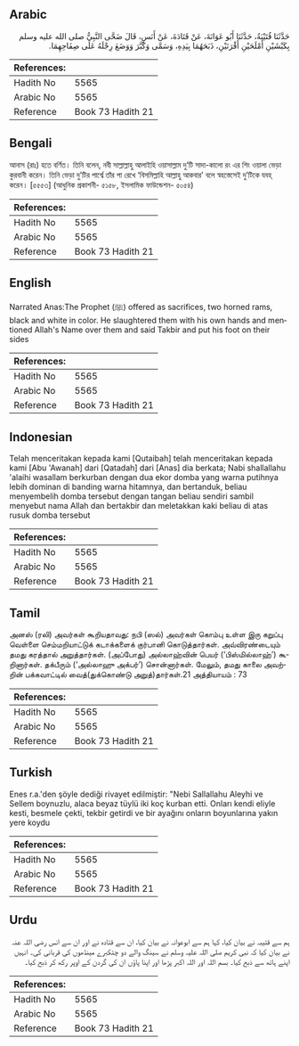 ## Arabic


<div dir="rtl" lang="ar" style={{fontSize:'larger',backgroundColor:'#f8f9fa',padding:20}}>
حَدَّثَنَا قُتَيْبَةُ، حَدَّثَنَا أَبُو عَوَانَةَ، عَنْ قَتَادَةَ، عَنْ أَنَسٍ، قَالَ ضَحَّى النَّبِيُّ صلى الله عليه وسلم بِكَبْشَيْنِ أَمْلَحَيْنِ أَقْرَنَيْنِ، ذَبَحَهُمَا بِيَدِهِ، وَسَمَّى وَكَبَّرَ وَوَضَعَ رِجْلَهُ عَلَى صِفَاحِهِمَا‏.‏
</div>
<div style={{backgroundColor:'#f8f9fa',padding:20, marginBottom: 10}}><table> <thead> <tr> <th>References:</th> <th></th> </tr> </thead> <tbody><tr><td>Hadith No</td><td>5565</td></tr><tr><td>Arabic No</td><td>5565</td></tr><tr><td>Reference</td><td>Book 73 Hadith 21</td></tr></tbody></table></div>

## Bengali


<div dir="ltr" lang="bn" style={{fontSize:'larger',backgroundColor:'#f8f9fa',padding:20}}>
আনাস (রাঃ) হতে বর্ণিত। তিনি বলেন, নবী সাল্লাল্লাহু আলাইহি ওয়াসাল্লাম দু’টি সাদা-কালো রং এর শিং ওয়ালা ভেড়া কুরবানী করেন। তিনি ভেড়া দু’টির পার্শ্বে তাঁর পা রেখে ‘বিসমিল্লাহি আল্লাহু আকবার’ বলে স্বহস্তেসেই দু’টিকে যবহ্ করেন। [৫৫৫৩] (আধুনিক প্রকাশনী- ৫১৫৮, ইসলামিক ফাউন্ডেশন- ৫০৫৪)
</div>
<div style={{backgroundColor:'#f8f9fa',padding:20, marginBottom: 10}}><table> <thead> <tr> <th>References:</th> <th></th> </tr> </thead> <tbody><tr><td>Hadith No</td><td>5565</td></tr><tr><td>Arabic No</td><td>5565</td></tr><tr><td>Reference</td><td>Book 73 Hadith 21</td></tr></tbody></table></div>

## English


<div dir="ltr" lang="en" style={{fontSize:'larger',backgroundColor:'#f8f9fa',padding:20}}>
Narrated Anas:The Prophet (ﷺ) offered as sacrifices, two horned rams, black and white in color. He slaughtered them with his own hands and mentioned Allah's Name over them and said Takbir and put his foot on their sides
</div>
<div style={{backgroundColor:'#f8f9fa',padding:20, marginBottom: 10}}><table> <thead> <tr> <th>References:</th> <th></th> </tr> </thead> <tbody><tr><td>Hadith No</td><td>5565</td></tr><tr><td>Arabic No</td><td>5565</td></tr><tr><td>Reference</td><td>Book 73 Hadith 21</td></tr></tbody></table></div>

## Indonesian


<div dir="ltr" lang="id" style={{fontSize:'larger',backgroundColor:'#f8f9fa',padding:20}}>
Telah menceritakan kepada kami [Qutaibah] telah menceritakan kepada kami [Abu 'Awanah] dari [Qatadah] dari [Anas] dia berkata; Nabi shallallahu 'alaihi wasallam berkurban dengan dua ekor domba yang warna putihnya lebih dominan di banding warna hitamnya, dan bertanduk, beliau menyembelih domba tersebut dengan tangan beliau sendiri sambil menyebut nama Allah dan bertakbir dan meletakkan kaki beliau di atas rusuk domba tersebut
</div>
<div style={{backgroundColor:'#f8f9fa',padding:20, marginBottom: 10}}><table> <thead> <tr> <th>References:</th> <th></th> </tr> </thead> <tbody><tr><td>Hadith No</td><td>5565</td></tr><tr><td>Arabic No</td><td>5565</td></tr><tr><td>Reference</td><td>Book 73 Hadith 21</td></tr></tbody></table></div>

## Tamil


<div dir="ltr" lang="ta" style={{fontSize:'larger',backgroundColor:'#f8f9fa',padding:20}}>
அனஸ் (ரலி) அவர்கள் கூறியதாவது: நபி (ஸல்) அவர்கள் கொம்பு உள்ள இரு கறுப்பு வெள்ளை செம்மறியாட்டுக் கடாக்களைக் குர்பானி கொடுத்தார்கள். அவ்விரண்டையும் தமது கரத்தால் அறுத்தார்கள். (அப்போது) அல்லாஹ்வின் பெயர் (‘பிஸ்மில்லாஹ்’) கூறினார்கள். தக்பீரும் (‘அல்லாஹு அக்பர்’) சொன்னார்கள். மேலும், தமது காலை அவற்றின் பக்கவாட்டில் வைத்(துக்கொண்டு அறுத்)தார்கள்.21 அத்தியாயம் : 73
</div>
<div style={{backgroundColor:'#f8f9fa',padding:20, marginBottom: 10}}><table> <thead> <tr> <th>References:</th> <th></th> </tr> </thead> <tbody><tr><td>Hadith No</td><td>5565</td></tr><tr><td>Arabic No</td><td>5565</td></tr><tr><td>Reference</td><td>Book 73 Hadith 21</td></tr></tbody></table></div>

## Turkish


<div dir="ltr" lang="tr" style={{fontSize:'larger',backgroundColor:'#f8f9fa',padding:20}}>
Enes r.a.'den şöyle dediği rivayet edilmiştir: "Nebi Sallallahu Aleyhi ve Sellem boynuzlu, alaca beyaz tüylü iki koç kurban etti. Onları kendi eliyle kesti, besmele çekti, tekbir getirdi ve bir ayağını onların boyunlarına yakın yere koydu
</div>
<div style={{backgroundColor:'#f8f9fa',padding:20, marginBottom: 10}}><table> <thead> <tr> <th>References:</th> <th></th> </tr> </thead> <tbody><tr><td>Hadith No</td><td>5565</td></tr><tr><td>Arabic No</td><td>5565</td></tr><tr><td>Reference</td><td>Book 73 Hadith 21</td></tr></tbody></table></div>

## Urdu


<div dir="rtl" lang="ur" style={{fontSize:'larger',backgroundColor:'#f8f9fa',padding:20}}>
ہم سے قتیبہ نے بیان کیا، کہا ہم سے ابوعوانہ نے بیان کیا، ان سے قتادہ نے اور ان سے انس رضی اللہ عنہ نے بیان کیا کہ نبی کریم صلی اللہ علیہ وسلم نے سینگ والے دو چتکبرے مینڈھوں کی قربانی کی۔ انہیں اپنے ہاتھ سے ذبح کیا۔ بسم اللہ اور اللہ اکبر پڑھا اور اپنا پاؤں ان کی گردن کے اوپر رکھ کر ذبح کیا۔
</div>
<div style={{backgroundColor:'#f8f9fa',padding:20, marginBottom: 10}}><table> <thead> <tr> <th>References:</th> <th></th> </tr> </thead> <tbody><tr><td>Hadith No</td><td>5565</td></tr><tr><td>Arabic No</td><td>5565</td></tr><tr><td>Reference</td><td>Book 73 Hadith 21</td></tr></tbody></table></div>